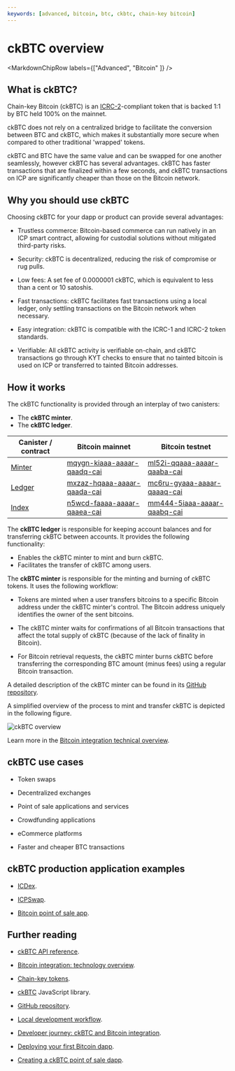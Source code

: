 ```yaml
---
keywords: [advanced, bitcoin, btc, ckbtc, chain-key bitcoin]
---
```



# ckBTC overview

<MarkdownChipRow labels={["Advanced", "Bitcoin" ]} />

## What is ckBTC?

Chain-key Bitcoin (ckBTC) is an [ICRC-2](https://github.com/dfinity/ICRC-1/blob/main/standards/ICRC-2/README.md)-compliant token that is backed 1:1 by BTC held 100% on the mainnet.

ckBTC does not rely on a centralized bridge to facilitate the conversion between BTC and ckBTC, which makes it substantially more secure when compared to other traditional 'wrapped' tokens.

ckBTC and BTC have the same value and can be swapped for one another seamlessly, however ckBTC has several advantages. ckBTC has faster transactions that are finalized within a few seconds, and ckBTC transactions on ICP are significantly cheaper than those on the Bitcoin network.

## Why you should use ckBTC

Choosing ckBTC for your dapp or product can provide several advantages:

- Trustless commerce: Bitcoin-based commerce can run natively in an ICP smart contract, allowing for custodial solutions without mitigated third-party risks.

- Security: ckBTC is decentralized, reducing the risk of compromise or rug pulls.

- Low fees: A set fee of 0.0000001 ckBTC, which is equivalent to less than a cent or 10 satoshis.

- Fast transactions: ckBTC facilitates fast transactions using a local ledger, only settling transactions on the Bitcoin network when necessary.

- Easy integration: ckBTC is compatible with the ICRC-1 and ICRC-2 token standards.

- Verifiable: All ckBTC activity is verifiable on-chain, and ckBTC transactions go through KYT checks to ensure that no tainted bitcoin is used on ICP or transferred to tainted Bitcoin addresses.

## How it works

The ckBTC functionality is provided through an interplay of two canisters:
- The **ckBTC minter**.
- The **ckBTC ledger**.

| Canister / contract                                                                                   | Bitcoin mainnet                                                                                                                                                                    | Bitcoin testnet                                                                                                                                                                     |
| --------------------------------------------------------------------------------------------------- | ----------------------------------------------------------------------------------------------------------------------------------------------------------------------------------- | ----------------------------------------------------------------------------------------------------------------------------------------------------------------------------------- |
| [Minter](https://github.com/dfinity/ic/tree/master/rs/bitcoin/ckbtc/minter)                        | [mqygn-kiaaa-aaaar-qaadq-cai](https://dashboard.internetcomputer.org/canister/mqygn-kiaaa-aaaar-qaadq-cai) | [ml52i-qqaaa-aaaar-qaaba-cai](https://dashboard.internetcomputer.org/canister/ml52i-qqaaa-aaaar-qaaba-cai) |
| [Ledger](https://github.com/dfinity/ic/tree/master/rs/rosetta-api/icrc1/ledger)                     | [mxzaz-hqaaa-aaaar-qaada-cai](https://dashboard.internetcomputer.org/canister/mxzaz-hqaaa-aaaar-qaada-cai)                                                                          | [mc6ru-gyaaa-aaaar-qaaaq-cai](https://dashboard.internetcomputer.org/canister/mc6ru-gyaaa-aaaar-qaaaq-cai)                                                                          |
| [Index](https://github.com/dfinity/ic/tree/master/rs/rosetta-api/icrc1/index-ng)                    | [n5wcd-faaaa-aaaar-qaaea-cai](https://dashboard.internetcomputer.org/canister/n5wcd-faaaa-aaaar-qaaea-cai)                                                                          | [mm444-5iaaa-aaaar-qaabq-cai](https://dashboard.internetcomputer.org/canister/mm444-5iaaa-aaaar-qaabq-cai)                                                                          |


The **ckBTC ledger** is responsible for keeping account balances and for transferring ckBTC between accounts. It provides the following functionality:
- Enables the ckBTC minter to mint and burn ckBTC.
- Facilitates the transfer of ckBTC among users.

The **ckBTC minter** is responsible for the minting and burning of ckBTC tokens. It uses the following workflow:

- Tokens are minted when a user transfers bitcoins to a specific Bitcoin address under the ckBTC minter's control. The Bitcoin address uniquely identifies the owner of the sent bitcoins.

- The ckBTC minter waits for confirmations of all Bitcoin transactions that affect the total supply of ckBTC (because of the lack of finality in Bitcoin).

- For Bitcoin retrieval requests, the ckBTC minter burns ckBTC before transferring the corresponding BTC amount (minus fees) using a regular Bitcoin transaction.

A detailed description of the ckBTC minter can be found in its [GitHub repository](https://github.com/dfinity/ic/tree/master/rs/bitcoin/ckbtc/minter).

A simplified overview of the process to mint and transfer ckBTC is depicted in the following figure.

![ckBTC overview](../../_attachments/ckbtc-overview.png)

Learn more in the [Bitcoin integration technical overview](/docs/current/references/bitcoin-how-it-works).

## ckBTC use cases

- Token swaps

- Decentralized exchanges

- Point of sale applications and services

- Crowdfunding applications

- eCommerce platforms

- Faster and cheaper BTC transactions

## ckBTC production application examples

- [ICDex](https://iclight.io/ICDex/DKP/ICP).

- [ICPSwap](https://icpswap.com/).

- [Bitcoin point of sale app](/docs/current/references/samples/motoko/ic-pos/).

## Further reading

- [ckBTC API reference](/docs/current/references/ckbtc-reference).

- [Bitcoin integration: technology overview](/docs/current/references/bitcoin-how-it-works).

- [Chain-key tokens](https://internetcomputer.org/how-it-works/chain-key-tokens/).

- [ckBTC](https://github.com/dfinity/ic-js/tree/main/packages/ckbtc) JavaScript library.

- [GitHub repository](https://github.com/dfinity/ic/tree/master/rs/bitcoin/ckbtc/minter).

- [Local development workflow](/docs/current/developer-docs/multi-chain/bitcoin/using-btc/local-development).

- [Developer journey: ckBTC and Bitcoin integration](/docs/current/tutorials/developer-journey/level-4/4.3-ckbtc-and-bitcoin).

- [Deploying your first Bitcoin dapp](https://github.com/dfinity/examples/tree/master/motoko/basic_bitcoin).

- [Creating a ckBTC point of sale dapp](https://github.com/dfinity/examples/tree/master/motoko/ic-pos).
